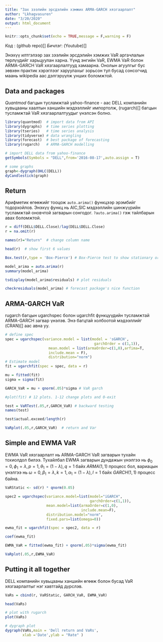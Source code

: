 ```yaml
---
title: "Зах зээлийн эрсдэлийн хэмжих ARMA-GARCH хязгаарлалт"
author: "Lkhagvasuren"
date: "3/20/2020"
output: html_document
---
```


```r
knitr::opts_chunk$set(echo = TRUE,message = F,warning = F)
```

*Код* : (github repo)[]
*Бичлэг*: (Youtube)[]

Энэхүү илтгэлээр зах зээлийн эрсдэлийн хэмжих VaR аргачлалын төрлүүдийг харьцуулан харна. Үүнд энгийн VaR, EWMA VaR болон ARMA-GARCH VaR хязгаарлалтууд хамаарна. Онолын агуулгыг бус зөвхөн практик хэрэглээг харуулахыг зорьсон тул бусад сонсогчид маань wikipedia аас дэлгэрүүлж унших боломжтой. 

## Data and packages

*Quantmod* багцын тусламжтай yahoo-finance - аас DELL компанийн хувьцааны хаалтын ханшийн мэдээллийг импортолж, (rugarch)[] багцын тусламжтай VaR хязгаарлалтуудыг үнэлсэн болно.   
```r
library(quantmod)  # import data from API
library(dygraphs)  # time series plotting
library(tseries)   # time series analysis
library(tidyverse) # data wrangling
library(forecast)  # best package of forecasting
library(rugarch)   # ARMA-GARCH modelling

# import DELL data from yahoo-finance
getSymbols(Symbols = "DELL",from='2016-08-17',auto.assign = T)

# some graphs
graph<-dygraph(OHLC(DELL))
dyCandlestick(graph)
```


## Return
Арифметик өгөөжийг тооцож `auto.arima()` функцээр эрэмбийг тодорхойлов. Энэхүү функц нь AIC,SIC мэдээллийн шинжүүрийн тусламжтай оновчтой загварын сонгодог. `?auto.arima()` гэж тайлбарын авах боломжтой.

```r
r = diff(DELL$DELL.Close)/lag(DELL$DELL.Close)
r = na.omit(r)

names(r)="Return"  # change column name

head(r)  # show first 6 values

Box.test(r,type = 'Box-Pierce') # Box-Pierce test to show stationary or non stationary

model_arima = auto.arima(r)
summary(model_arima)

tsdisplay(model_arima$residuals) # plot residuals

checkresiduals(model_arima) # forecast package's nice function
```

## ARMA-GARCH VaR 

rugarch багцын ugarchspec болон ugarchfit функцүүдийн тусламжтай ARMA-GARCH загвар үнэлэв. Энэ багцтай холбоотой мэдээллийг (CRAN)[] аас авна уу.

```r
# define spec
spec = ugarchspec(variance.model = list(model = 'sGARCH',
                                         garchOrder = c(1,1)),
                    mean.model = list(armaOrder=c(1,0),arfima=T,
                    include.mean = F),
                    distribution="norm")
# Estimate model
fit = ugarchfit(spec = spec, data = r)

mu = fitted(fit)  
sigma = sigma(fit)

GARCH_VaR = mu + qnorm(.05)*sigma # VaR garch

#plot(fit) # 12 plots. 1-12 change plots and 0-exit

test = VaRTest(.05,r,GARCH_VaR) # backward testing
names(test)

test$actual.exceed/length(r)

VaRplot(.05,r,GARCH_VaR)  # return and Var
```

## Simple and EWMA VaR

EWMA VaR хязгаарлалт нь ARMA-GARCH VaR загварын тухайн тохиолдол билээ. Тухайлбал EWMA загварын дундажын үнэлгээ нь $\phi_0 = 0,\phi_1=\lambda,p=1,\theta_1=(1-\lambda), q=1$ байх $ARMA(1,1)$ процесс бол, вариацын үнэлгээ нь $\omega=0,\beta_1=\lambda,k=1,\alpha_1=(1-\lambda),l=1$ байх $GARCH(1,1)$ процесс байна.

```r
VaRStatic <- sd(r) * qnorm(0.05) 

spec2 = ugarchspec(variance.model=list(model="iGARCH", 
                                       garchOrder=c(1,1)),
                   mean.model=list(armaOrder=c(1,0),
                                   include.mean=F),
                   distribution.model="norm", 
                   fixed.pars=list(omega=0))

ewma_fit = ugarchfit(spec = spec2, data = r)

coef(ewma_fit)

EWMA_VaR = fitted(ewma_fit) + qnorm(.05)*sigma(ewma_fit)

VaRplot(.05,r,EWMA_VaR)
```

## Putting it all together 

DELL компанийн хувьцааны ханшийн өгөөж болон бусад VaR хязгаарлалтыг нэг хавтгайд дүрслэв.

```r
VaRs = cbind(r, VaRStatic, GARCH_VaR, EWMA_VaR)

head(VaRs)

# plot with rugarch
plot(VaRs) 

# dygraph plot
dygraph(VaRs,main = 'Dell return and VaRs', 
        xlab ='Date',ylab = "Rate" )
```






